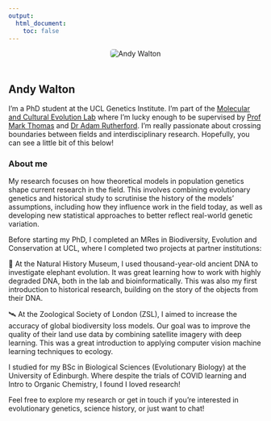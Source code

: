 ```yaml
---
output: 
  html_document:
    toc: false
---
```


<div class="row">
  <div class="col-md-4" style="text-align: center;">
<img src="Images/fixed_linkedin.jpg" style="max-width: 300px; border-radius: 5px; margin-bottom: 20px;" alt="Andy Walton">
  </div>
  <div class="col-md-8">

## Andy Walton

I'm a PhD student at the UCL Genetics Institute. I'm part of the [Molecular and Cultural Evolution Lab](https://www.ucl.ac.uk/biosciences/gee/molecular-and-cultural-evolution-lab) where I'm lucky enough to be supervised by [Prof Mark Thomas](https://www.ucl.ac.uk/biosciences/people/clone-mark-thomas) and [Dr Adam Rutherford](https://profiles.ucl.ac.uk/45497). I'm really passionate about crossing boundaries between fields and interdisciplinary research. Hopefully, you can see a little bit of this below!

### About me

My research focuses on how theoretical models in population genetics shape current research in the field. This involves combining evolutionary genetics and historical study to scrutinise the history of the models' assumptions, including how they influence work in the field today, as well as developing new statistical approaches to better reflect real-world genetic variation.

Before starting my PhD, I completed an MRes in Biodiversity, Evolution and Conservation at UCL, where I completed two projects at partner institutions:

🐘 At the Natural History Museum, I used thousand-year-old ancient DNA to investigate elephant evolution. It was great learning how to work with highly degraded DNA, both in the lab and bioinformatically. This was also my first introduction to historical research, building on the story of the objects from their DNA.

🛰️ At the Zoological Society of London (ZSL), I aimed to increase the accuracy of global biodiversity loss models. Our goal was to improve the quality of their land use data by combining satellite imagery with deep learning. This was a great introduction to applying computer vision machine learning techniques to ecology.

I studied for my BSc in Biological Sciences (Evolutionary Biology) at the University of Edinburgh. Where despite the trials of COVID learning and Intro to Organic Chemistry, I found I loved research!

Feel free to explore my research or get in touch if you're interested in evolutionary genetics, science history, or just want to chat!



  </div>
</div>


